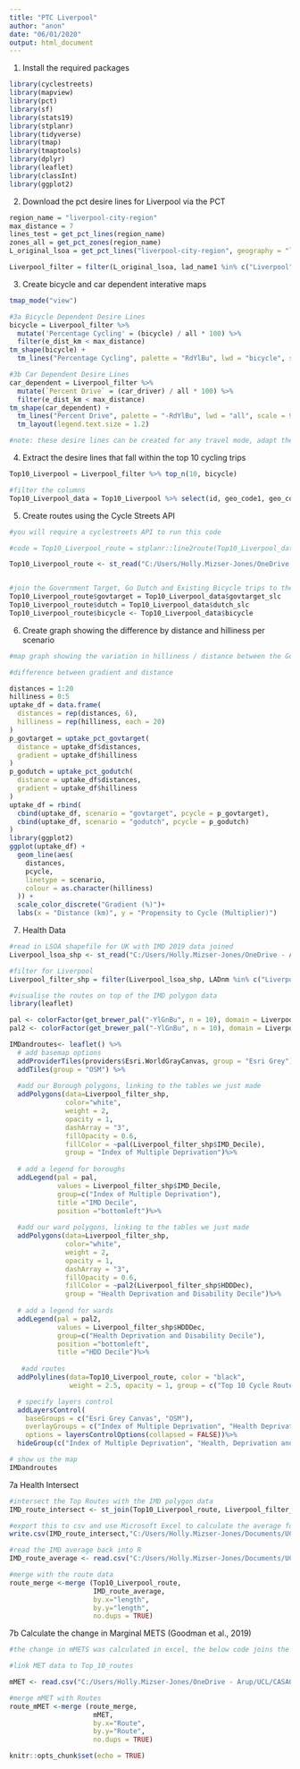 ---
title: "PTC Liverpool"
author: "anon"
date: "06/01/2020"
output: html_document
---

1. Install the required packages
```{r}
library(cyclestreets)
library(mapview)
library(pct)
library(sf)
library(stats19)
library(stplanr)
library(tidyverse)
library(tmap)
library(tmaptools)
library(dplyr)
library(leaflet)
library(classInt)
library(ggplot2)
```

2. Download the pct desire lines for Liverpool via the PCT
```{r}
region_name = "liverpool-city-region"
max_distance = 7
lines_test = get_pct_lines(region_name)
zones_all = get_pct_zones(region_name)
L_original_lsoa = get_pct_lines("liverpool-city-region", geography = "lsoa")

Liverpool_filter = filter(L_original_lsoa, lad_name1 %in% c("Liverpool")) # filter out Liverpool only
```

3. Create bicycle and car dependent interative maps
```{r}
tmap_mode("view")

#3a Bicycle Dependent Desire Lines
bicycle = Liverpool_filter %>%
  mutate('Percentage Cycling' = (bicycle) / all * 100) %>%
  filter(e_dist_km < max_distance)
tm_shape(bicycle) +
  tm_lines("Percentage Cycling", palette = "RdYlBu", lwd = "bicycle", scale = 9)

#3b Car Dependent Desire Lines
car_dependent = Liverpool_filter %>% 
  mutate(`Percent Drive` = (car_driver) / all * 100) %>% 
  filter(e_dist_km < max_distance)
tm_shape(car_dependent) +
  tm_lines("Percent Drive", palette = "-RdYlBu", lwd = "all", scale = 9)+
  tm_layout(legend.text.size = 1.2)

#note: these desire lines can be created for any travel mode, adapt the code above to show desired mode

```

4. Extract the desire lines that fall within the top 10 cycling trips
```{r}
Top10_Liverpool = Liverpool_filter %>% top_n(10, bicycle)

#filter the columns
Top10_Liverpool_data = Top10_Liverpool %>% select(id, geo_code1, geo_code2, geo_name1, geo_name2, lad11cd1, lad11cd2, lad_name1, lad_name2, all, bicycle, foot, car_driver, car_passenger, motorbike, train_tube, bus, taxi_other, govtarget_slc, dutch_slc)

```
5. Create routes using the Cycle Streets API
```{r}
#you will require a cyclestreets API to run this code

#code = Top10_Liverpool_route = stplanr::line2route(Top10_Liverpool_data, route_fun = stplanr::route_cyclestreet)

Top10_Liverpool_route <- st_read("C:/Users/Holly.Mizser-Jones/OneDrive - Arup/UCL/CASA005/Assessment/Data/Top10_liverpool_route.shp")


#join the Government Target, Go Dutch and Existing Bicycle trips to the raw route data
Top10_Liverpool_route$govtarget = Top10_Liverpool_data$govtarget_slc
Top10_Liverpool_route$dutch = Top10_Liverpool_data$dutch_slc
Top10_Liverpool_route$bicycle <- Top10_Liverpool_data$bicycle
```

6. Create graph showing the difference by distance and hilliness per scenario
```{r}
#map graph showing the variation in hilliness / distance between the Government Target and Go Dutch scenarios

#difference between gradient and distance

distances = 1:20
hilliness = 0:5
uptake_df = data.frame(
  distances = rep(distances, 6),
  hilliness = rep(hilliness, each = 20)
)
p_govtarget = uptake_pct_govtarget(
  distance = uptake_df$distances,
  gradient = uptake_df$hilliness
)
p_godutch = uptake_pct_godutch(
  distance = uptake_df$distances,
  gradient = uptake_df$hilliness
)
uptake_df = rbind(
  cbind(uptake_df, scenario = "govtarget", pcycle = p_govtarget),
  cbind(uptake_df, scenario = "godutch", pcycle = p_godutch)
)
library(ggplot2)
ggplot(uptake_df) +
  geom_line(aes(
    distances,
    pcycle,
    linetype = scenario,
    colour = as.character(hilliness)
  )) +
  scale_color_discrete("Gradient (%)")+
  labs(x = "Distance (km)", y = "Propensity to Cycle (Multiplier)")
```


7. Health Data
```{r}
#read in LSOA shapefile for UK with IMD 2019 data joined
Liverpool_lsoa_shp <- st_read("C:/Users/Holly.Mizser-Jones/OneDrive - Arup/UCL/CASA005/Assessment/Shp/Indices_of_Multiple_Deprivation_IMD_2019/Indices_of_Multiple_Deprivation_IMD_2019.shp")

#filter for Liverpool
Liverpool_filter_shp = filter(Liverpool_lsoa_shp, LADnm %in% c("Liverpool"))

#visualise the routes on top of the IMD polygon data
library(leaflet)

pal <- colorFactor(get_brewer_pal("-YlGnBu", n = 10), domain = Liverpool_filter_shp$IMD_Decile, n = 10)
pal2 <- colorFactor(get_brewer_pal("-YlGnBu", n = 10), domain = Liverpool_filter_shp$HDDDec, n = 10)

IMDandroutes<- leaflet() %>%
  # add basemap options
  addProviderTiles(providers$Esri.WorldGrayCanvas, group = "Esri Grey") %>%
  addTiles(group = "OSM") %>%
  
  #add our Borough polygons, linking to the tables we just made
  addPolygons(data=Liverpool_filter_shp,
              color="white",
              weight = 2,
              opacity = 1,
              dashArray = "3",
              fillOpacity = 0.6,
              fillColor = ~pal(Liverpool_filter_shp$IMD_Decile),
              group = "Index of Multiple Deprivation")%>%
  
  # add a legend for boroughs
  addLegend(pal = pal, 
            values = Liverpool_filter_shp$IMD_Decile,
            group=c("Index of Multiple Deprivation"), 
            title ="IMD Decile",
            position ="bottomleft")%>%
  
  #add our ward polygons, linking to the tables we just made
  addPolygons(data=Liverpool_filter_shp,
              color="white",
              weight = 2,
              opacity = 1,
              dashArray = "3",
              fillOpacity = 0.6,
              fillColor = ~pal2(Liverpool_filter_shp$HDDDec),
              group = "Health Deprivation and Disability Decile")%>%
  
  # add a legend for wards
  addLegend(pal = pal2, 
            values = Liverpool_filter_shp$HDDDec,
            group=c("Health Deprivation and Disability Decile"), 
            position ="bottomleft",
            title ="HDD Decile")%>%
 
   #add routes
  addPolylines(data=Top10_Liverpool_route, color = "black", 
               weight = 2.5, opacity = 1, group = c("Top 10 Cycle Routes in Liverpool")) %>%

  # specify layers control
  addLayersControl(
    baseGroups = c("Esri Grey Canvas", "OSM"),
    overlayGroups = c("Index of Multiple Deprivation", "Health Deprivation and Disability Decile","Top 10 Cycle Routes in Liverpool"),
    options = layersControlOptions(collapsed = FALSE))%>%
  hideGroup(c("Index of Multiple Deprivation", "Health, Deprivation and Disability Decile", "Top 10 Cycle Routes in Liverpool"))

# show us the map
IMDandroutes

```

7a Health Intersect
```{r}
#intersect the Top Routes with the IMD polygon data
IMD_route_intersect <- st_join(Top10_Liverpool_route, Liverpool_filter_shp, join = st_intersects)

#export this to csv and use Microsoft Excel to calculate the average for each route
write.csv(IMD_route_intersect,"C:/Users/Holly.Mizser-Jones/Documents/UCL/CASA005/Assessment//IMD_route_average.csv", row.names = FALSE)

#read the IMD average back into R
IMD_route_average <- read.csv("C:/Users/Holly.Mizser-Jones/Documents/UCL/CASA005/Assessment/IMD_average.csv")

#merge with the route data 
route_merge <-merge (Top10_Liverpool_route, 
                     IMD_route_average, 
                     by.x="length", 
                     by.y="length",
                     no.dups = TRUE)
```
7b Calculate the change in Marginal METS (Goodman et al., 2019)
```{r}
#the change in mMETS was calculated in excel, the below code joins the resultant increases to the routes

#link MET data to Top_10_routes

mMET <- read.csv("C:/Users/Holly.Mizser-Jones/OneDrive - Arup/UCL/CASA005/Assessment/liverpool_mMET.csv")

#merge mMET with Routes
route_mMET <-merge (route_merge, 
                     mMET, 
                     by.x="Route", 
                     by.y="Route",
                     no.dups = TRUE)

```


```{r setup, include=FALSE}
knitr::opts_chunk$set(echo = TRUE)
```